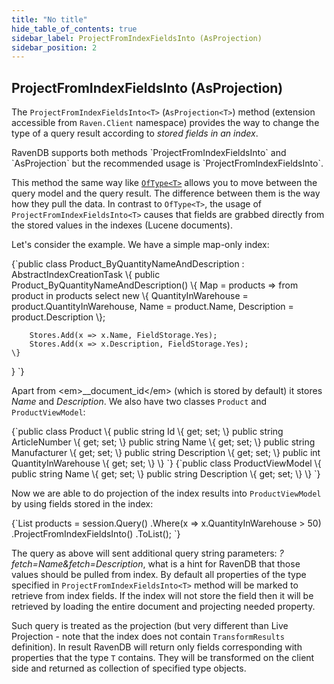 ```yaml
---
title: "No title"
hide_table_of_contents: true
sidebar_label: ProjectFromIndexFieldsInto (AsProjection)
sidebar_position: 2
---
```



## ProjectFromIndexFieldsInto (AsProjection)

The `ProjectFromIndexFieldsInto<T>` (`AsProjection<T>`) method (extension accessible from `Raven.Client` namespace) provides the way to change the type of a query result according to *stored fields in an index*.

<Admonition type="info" title="">
RavenDB supports both methods `ProjectFromIndexFieldsInto<T>` and `AsProjection<T>` but the recommended usage is `ProjectFromIndexFieldsInto<T>`.
</Admonition>

This method the same way like [`OfType<T>`](of-type) allows you to move between the query model and the query result. The difference between them is the way how they pull the data.
In contrast to `OfType<T>`, the usage of `ProjectFromIndexFieldsInto<T>` causes that fields are grabbed directly from the stored values in the indexes (Lucene documents).

Let's consider the example. We have a simple map-only index:

<TabItem value="index_def" label="index_def">
<CodeBlock language="csharp">
{`public class Product_ByQuantityNameAndDescription : AbstractIndexCreationTask<Product>
\{
	public Product_ByQuantityNameAndDescription()
	\{
		Map = products => from product in products
						  select new
						  \{
							  QuantityInWarehouse = product.QuantityInWarehouse,
							  Name = product.Name,
							  Description = product.Description
						  \};

		Stores.Add(x => x.Name, FieldStorage.Yes);
		Stores.Add(x => x.Description, FieldStorage.Yes);
	\}
\}
`}
</CodeBlock>
</TabItem>

Apart from &lt;em&gt;__document_id&lt;/em&gt; (which is stored by default) it stores *Name* and *Description*. We also have two classes `Product` and `ProductViewModel`:

<TabItem value="product_class" label="product_class">
<CodeBlock language="csharp">
{`public class Product
\{
	public string Id \{ get; set; \}
	public string ArticleNumber \{ get; set; \}
	public string Name \{ get; set; \}
	public string Manufacturer \{ get; set; \}
	public string Description \{ get; set; \}
	public int QuantityInWarehouse \{ get; set; \}
\}
`}
</CodeBlock>
</TabItem>
<TabItem value="product_view_model_class" label="product_view_model_class">
<CodeBlock language="csharp">
{`public class ProductViewModel
\{
	public string Name \{ get; set; \}
	public string Description \{ get; set; \}
\}
`}
</CodeBlock>
</TabItem>

Now we are able to do projection of the index results into `ProductViewModel` by using fields stored in the index:

<TabItem value="query" label="query">
<CodeBlock language="csharp">
{`List<ProductViewModel> products = session.Query<Product, Product_ByQuantityNameAndDescription>()
                                         .Where(x => x.QuantityInWarehouse > 50)
                                         .ProjectFromIndexFieldsInto<ProductViewModel>()
                                         .ToList();
`}
</CodeBlock>
</TabItem>

The query as above will sent additional query string parameters: *?fetch=Name&fetch=Description*, what is a hint for RavenDB that those values should be pulled from index. 
By default all properties of the type specified in `ProjectFromIndexFieldsInto<T>` method will be marked to retrieve from index fields. If the index will not store the field then it will be retrieved by loading the entire document and projecting needed property.

Such query is treated as the projection (but very different than Live Projection - note that the index does not contain `TransformResults` definition). In result RavenDB will return only fields corresponding with properties that the type `T` contains. They will be transformed on the client side and returned as collection of specified type objects.